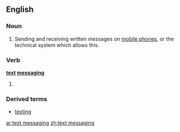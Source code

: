 ==English==
{{wikipedia}}

===Noun===
{{en-noun|sg=[[text]] [[messaging]]|-}}

# Sending and receiving written messages on [[mobile phone]]s, or the technical system which allows this.

===Verb===
'''[[text]] [[messaging]]'''

# {{present participle of|[[text message]]}}

===Derived terms===
* [[texting]]

[[ar:text messaging]]
[[zh:text messaging]]